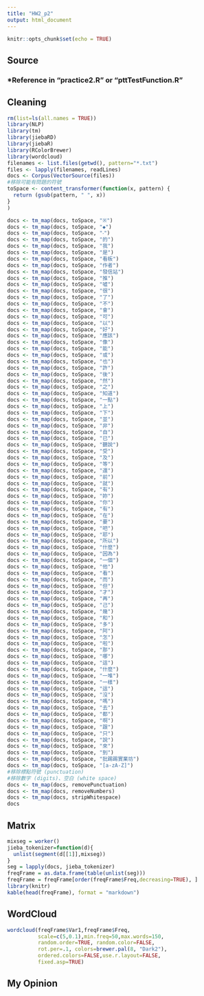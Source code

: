 ```yaml
---
title: "HW2_p2"
output: html_document
---
```


```r
knitr::opts_chunk$set(echo = TRUE)
```

## Source

### *Reference in "practice2.R" or  "pttTestFunction.R"

## Cleaning

```r
rm(list=ls(all.names = TRUE))
library(NLP)
library(tm)
library(jiebaRD)
library(jiebaR)
library(RColorBrewer)
library(wordcloud)
filenames <- list.files(getwd(), pattern="*.txt")
files <- lapply(filenames, readLines)
docs <- Corpus(VectorSource(files))
#移除可能有問題的符號
toSpace <- content_transformer(function(x, pattern) {
  return (gsub(pattern, " ", x))
}
)

docs <- tm_map(docs, toSpace, "※")
docs <- tm_map(docs, toSpace, "◆")
docs <- tm_map(docs, toSpace, "‧")
docs <- tm_map(docs, toSpace, "的")
docs <- tm_map(docs, toSpace, "我")
docs <- tm_map(docs, toSpace, "是")
docs <- tm_map(docs, toSpace, "看板")
docs <- tm_map(docs, toSpace, "作者")
docs <- tm_map(docs, toSpace, "發信站")
docs <- tm_map(docs, toSpace, "推")
docs <- tm_map(docs, toSpace, "噓")
docs <- tm_map(docs, toSpace, "很")
docs <- tm_map(docs, toSpace, "了")
docs <- tm_map(docs, toSpace, "不")
docs <- tm_map(docs, toSpace, "會")
docs <- tm_map(docs, toSpace, "可")
docs <- tm_map(docs, toSpace, "以")
docs <- tm_map(docs, toSpace, "好")
docs <- tm_map(docs, toSpace, "應該")
docs <- tm_map(docs, toSpace, "像")
docs <- tm_map(docs, toSpace, "能")
docs <- tm_map(docs, toSpace, "或")
docs <- tm_map(docs, toSpace, "也")
docs <- tm_map(docs, toSpace, "許")
docs <- tm_map(docs, toSpace, "後")
docs <- tm_map(docs, toSpace, "然")
docs <- tm_map(docs, toSpace, "之")
docs <- tm_map(docs, toSpace, "知道")
docs <- tm_map(docs, toSpace, "一點")
docs <- tm_map(docs, toSpace, "上")
docs <- tm_map(docs, toSpace, "下")
docs <- tm_map(docs, toSpace, "並")
docs <- tm_map(docs, toSpace, "非")
docs <- tm_map(docs, toSpace, "自")
docs <- tm_map(docs, toSpace, "已")
docs <- tm_map(docs, toSpace, "聽說")
docs <- tm_map(docs, toSpace, "受")
docs <- tm_map(docs, toSpace, "及")
docs <- tm_map(docs, toSpace, "等")
docs <- tm_map(docs, toSpace, "還")
docs <- tm_map(docs, toSpace, "前")
docs <- tm_map(docs, toSpace, "就")
docs <- tm_map(docs, toSpace, "有")
docs <- tm_map(docs, toSpace, "妳")
docs <- tm_map(docs, toSpace, "你")
docs <- tm_map(docs, toSpace, "有")
docs <- tm_map(docs, toSpace, "在")
docs <- tm_map(docs, toSpace, "要")
docs <- tm_map(docs, toSpace, "吧")
docs <- tm_map(docs, toSpace, "耶")
docs <- tm_map(docs, toSpace, "所以")
docs <- tm_map(docs, toSpace, "什麼")
docs <- tm_map(docs, toSpace, "因為")
docs <- tm_map(docs, toSpace, "一個")
docs <- tm_map(docs, toSpace, "他")
docs <- tm_map(docs, toSpace, "看")
docs <- tm_map(docs, toSpace, "而")
docs <- tm_map(docs, toSpace, "但")
docs <- tm_map(docs, toSpace, "才")
docs <- tm_map(docs, toSpace, "再")
docs <- tm_map(docs, toSpace, "己")
docs <- tm_map(docs, toSpace, "幾")
docs <- tm_map(docs, toSpace, "和")
docs <- tm_map(docs, toSpace, "多")
docs <- tm_map(docs, toSpace, "阿")
docs <- tm_map(docs, toSpace, "怎")
docs <- tm_map(docs, toSpace, "啦")
docs <- tm_map(docs, toSpace, "那")
docs <- tm_map(docs, toSpace, "哪")
docs <- tm_map(docs, toSpace, "這")
docs <- tm_map(docs, toSpace, "什麼")
docs <- tm_map(docs, toSpace, "一堆")
docs <- tm_map(docs, toSpace, "一樣")
docs <- tm_map(docs, toSpace, "這")
docs <- tm_map(docs, toSpace, "沒")
docs <- tm_map(docs, toSpace, "嗎")
docs <- tm_map(docs, toSpace, "去")
docs <- tm_map(docs, toSpace, "都")
docs <- tm_map(docs, toSpace, "啊")
docs <- tm_map(docs, toSpace, "跟")
docs <- tm_map(docs, toSpace, "只")
docs <- tm_map(docs, toSpace, "說")
docs <- tm_map(docs, toSpace, "來")
docs <- tm_map(docs, toSpace, "到")
docs <- tm_map(docs, toSpace, "批踢踢實業坊")
docs <- tm_map(docs, toSpace, "[a-zA-Z]")
#移除標點符號 (punctuation)
#移除數字 (digits)、空白 (white space)
docs <- tm_map(docs, removePunctuation)
docs <- tm_map(docs, removeNumbers)
docs <- tm_map(docs, stripWhitespace)
docs

```

## Matrix

```r
mixseg = worker()
jieba_tokenizer=function(d){
  unlist(segment(d[[1]],mixseg))
}
seg = lapply(docs, jieba_tokenizer)
freqFrame = as.data.frame(table(unlist(seg)))
freqFrame = freqFrame[order(freqFrame$Freq,decreasing=TRUE), ]
library(knitr)
kable(head(freqFrame), format = "markdown")
```

## WordCloud

```r
wordcloud(freqFrame$Var1,freqFrame$Freq,
          scale=c(5,0.1),min.freq=50,max.words=150,
          random.order=TRUE, random.color=FALSE, 
          rot.per=.1, colors=brewer.pal(8, "Dark2"),
          ordered.colors=FALSE,use.r.layout=FALSE,
          fixed.asp=TRUE)
```

## My Opinion